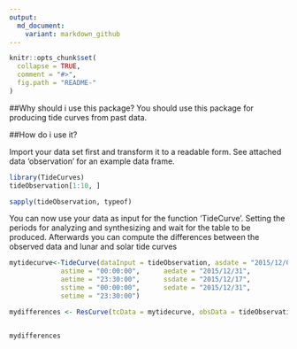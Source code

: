 ```yaml
---
output:
  md_document:
    variant: markdown_github
---
```


<!-- README.md is generated from README.Rmd. Please edit that file -->

```r
knitr::opts_chunk$set(
  collapse = TRUE,
  comment = "#>",
  fig.path = "README-"
)
```
##Why should i use this package?
You should use this package for producing tide curves from past data.

##How do i use it?

Import your data set first and transform it to a readable form. See attached data 'observation' for an example data frame.
```r
library(TideCurves)
tideObservation[1:10, ]

sapply(tideObservation, typeof)

```
You can now use your data as input for the function 'TideCurve'. Setting the periods for analyzing and synthesizing and wait for the table to be produced. Afterwards you can compute the differences between the observed data and lunar and solar tide curves 

```r
mytidecurve<-TideCurve(dataInput = tideObservation, asdate = "2015/12/06",
             astime = "00:00:00",      aedate = "2015/12/31",
             aetime = "23:30:00",      ssdate = "2015/12/17",
             sstime = "00:00:00",      sedate = "2015/12/31",
             setime = "23:30:00")

mydifferences <- ResCurve(tcData = mytidecurve, obsData = tideObservation)



```

```r
mydifferences
```

